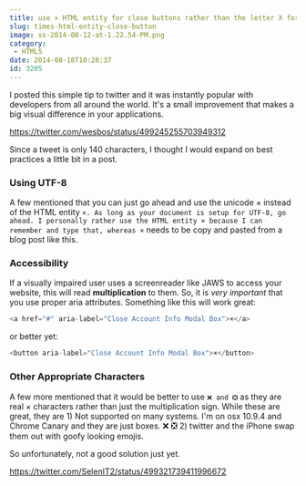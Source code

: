 ```yaml
---
title: use × HTML entity for close buttons rather than the letter X for a perfectly angled ×
slug: times-html-entity-close-button
image: ss-2014-08-12-at-1.22.54-PM.png
category:
 - HTML5
date: 2014-08-18T10:28:37
id: 3205
---
```


I posted this simple tip to twitter and it was instantly popular with developers from all around the world. It's a small improvement that makes a big visual difference in your applications.

https://twitter.com/wesbos/status/499245255703949312

Since a tweet is only 140 characters, I thought I would expand on best practices a little bit in a post.

<h3>Using UTF-8</h3>

A few mentioned that you can just go ahead and use the unicode × instead of the HTML entity `×. As long as your document is setup for UTF-8, go ahead. I personally rather use the HTML entity × because I can remember and type that, whereas ×` needs to be copy and pasted from a blog post like this.

<h3>Accessibility</h3>

If a visually impaired user uses a screenreader like JAWS to access your website, this will read **multiplication**  to them. So, it is <em>very important</em> that you use proper aria attributes. Something like this will work great:


```js
<a href="#" aria-label="Close Account Info Modal Box">×</a>

```

or better yet:


```js
<button aria-label="Close Account Info Modal Box">×</button>

```

<h3>Other Appropriate Characters</h3>

A few more mentioned that it would be better to use `❌ and ❎` as they are real × characters rather than just the multiplication sign. While these are great, they are 1) Not supported on many systems. I'm on osx 10.9.4 and Chrome Canary and they are just boxes. ❌ ❎ 2) twitter and the iPhone swap them out with goofy looking emojis.

So unfortunately, not a good solution just yet.

https://twitter.com/SelenIT2/status/499321739411996672
